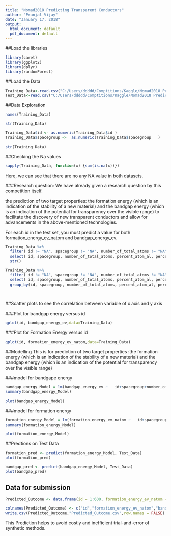 ---
title: "Nomad2018 Predicting Transparent Conductors"
author: "Pranjal Vijay"
date: "January 17, 2018"
output:
  html_document: default
  pdf_document: default
---
##Load the libraries
```{r}
library(caret)
library(ggplot2)
library(dplyr)
library(randomForest)
```
##Load the Data
```{r}
Training_Data<-read.csv("C:/Users/ddddd/Comptitions/Kaggle/Nomad2018 Predicting/train.csv", stringsAsFactors = F)
Test_Data<-read.csv("C:/Users/ddddd/Comptitions/Kaggle/Nomad2018 Predicting/test.csv", stringsAsFactors = F)
```

##Data Exploration

```{r}
names(Training_Data)
```

```{r}
str(Training_Data)
```
```{r}
Training_Data$id <- as.numeric(Training_Data$id )     
Training_Data$spacegroup <-  as.numeric(Training_Data$spacegroup   )      
```
```{r}
str(Training_Data)
```


##Checking the Na values
```{r}
sapply(Training_Data, function(x) {sum(is.na(x))})

```

Here, we can see that there are no any NA value in both datasets.

###Research question:
We have already given a research question by this competition itself.

the prediction of two target properties: the formation energy (which is an indication of the stability of a new material) and the bandgap energy (which is an indication of the potential for transparency over the visible range) to facilitate the discovery of new transparent conductors and allow for advancements in the above-mentioned technologies.

For each id in the test set, you must predict a value for both formation_energy_ev_natom and bandgap_energy_ev. 

```{r}
Training_Data %>% 
  filter( id != "NA", spacegroup != "NA", number_of_total_atoms != "NA", percent_atom_al != "NA", percent_atom_ga != "NA", percent_atom_in != "NA", lattice_vector_1_ang != "NA", lattice_vector_2_ang != "NA", lattice_vector_3_ang != "NA", lattice_angle_alpha_degree != "NA", lattice_angle_beta_degree != "NA", lattice_angle_gamma_degree != "NA", formation_energy_ev_natom != "NA", bandgap_energy_ev != "NA") %>%
  select( id, spacegroup, number_of_total_atoms, percent_atom_al, percent_atom_ga, percent_atom_in   , lattice_vector_1_ang, lattice_vector_2_ang, lattice_vector_3_ang, lattice_angle_alpha_degree, lattice_angle_beta_degree, lattice_angle_gamma_degree, formation_energy_ev_natom,  bandgap_energy_ev ) %>% 
  str()
```

```{r}
Training_Data %>% 
  filter( id != "NA", spacegroup != "NA", number_of_total_atoms != "NA", percent_atom_al != "NA", percent_atom_ga != "NA", percent_atom_in != "NA", lattice_vector_1_ang != "NA", lattice_vector_2_ang != "NA", lattice_vector_3_ang != "NA", lattice_angle_alpha_degree != "NA", lattice_angle_beta_degree != "NA", lattice_angle_gamma_degree != "NA", formation_energy_ev_natom != "NA", bandgap_energy_ev != "NA") %>%
  select( id, spacegroup, number_of_total_atoms, percent_atom_al, percent_atom_ga, percent_atom_in   , lattice_vector_1_ang, lattice_vector_2_ang, lattice_vector_3_ang, lattice_angle_alpha_degree, lattice_angle_beta_degree, lattice_angle_gamma_degree, formation_energy_ev_natom,  bandgap_energy_ev ) %>% 
  group_by(id, spacegroup, number_of_total_atoms, percent_atom_al, percent_atom_ga, percent_atom_in   , lattice_vector_1_ang, lattice_vector_2_ang, lattice_vector_3_ang, lattice_angle_alpha_degree, lattice_angle_beta_degree, lattice_angle_gamma_degree, formation_energy_ev_natom,  bandgap_energy_ev) 
  
  
```



##Scatter plots to see the correlation between variable of x axis and y axis

###Plot for bandgap energy versus id

```{r}
qplot(id, bandgap_energy_ev,data=Training_Data)
```


###Plot for Formation Energy versus id
```{r}
qplot(id, formation_energy_ev_natom,data=Training_Data)
```



##Modelling
This is for prediction of two target properties :the formation energy (which is an indication of the stability of a new material) and the bandgap energy (which is an indication of the potential for transparency over the visible range) 

###model for bandgape energy
```{r}
bandgap_energy_Model = lm(bandgap_energy_ev ~   id+spacegroup+number_of_total_atoms+percent_atom_al +           percent_atom_ga+percent_atom_in+lattice_vector_1_ang+lattice_vector_2_ang +      lattice_vector_3_ang+lattice_angle_alpha_degree + lattice_angle_beta_degree+ lattice_angle_gamma_degree    ,data=Training_Data)
summary(bandgap_energy_Model)
```
```{r}
plot(bandgap_energy_Model)
```



###model for formation energy
```{r}
formation_energy_Model = lm(formation_energy_ev_natom ~   id+spacegroup+number_of_total_atoms+percent_atom_al +           percent_atom_ga+percent_atom_in+lattice_vector_1_ang+lattice_vector_2_ang +      lattice_vector_3_ang+lattice_angle_alpha_degree + lattice_angle_beta_degree+ lattice_angle_gamma_degree    ,data=Training_Data)
summary(formation_energy_Model)

```

```{r}
plot(formation_energy_Model)
```


##Predtions on Test Data
```{r}
formation_pred <- predict(formation_energy_Model, Test_Data)
plot(formation_pred)
```

```{r}
bandgap_pred <- predict(bandgap_energy_Model, Test_Data)
plot(bandgap_pred)
```

## Data for submission
```{r}
Predicted_Outcome <- data.frame(id = 1:600, formation_energy_ev_natom = formation_pred, bandgap_energy_ev = bandgap_pred)
```
```{R}
colnames(Predicted_Outcome) <- c("id","formation_energy_ev_natom","bandgap_energy_ev")
write.csv(Predicted_Outcome,"Predicted_Outcome.csv",row.names = FALSE)
```
 This Prediction helps to avoid costly and inefficient trial-and-error of synthetic methods.
